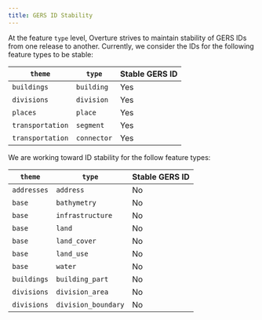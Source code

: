 ```yaml
---
title: GERS ID Stability
---
```


At the feature `type` level, Overture strives to maintain stability of GERS IDs from one release to another. Currently, we consider the IDs for the following feature types to be stable:

| `theme` | `type` | Stable GERS ID |
|-------|------|-----------|
| `buildings` | `building` | Yes |
| `divisions` | `division` | Yes |
| `places` | `place` | Yes |
| `transportation` | `segment` | Yes |
| `transportation` | `connector` | Yes |


We are working toward ID stability for the follow feature types:

| `theme` | `type` | Stable GERS ID |
|-------|------|-----------|
| `addresses` | `address` | No |
| `base` | `bathymetry` | No |
| `base` | `infrastructure` | No |
| `base` | `land` | No |
| `base` | `land_cover` | No |
| `base` | `land_use` | No |
| `base` | `water` | No |
| `buildings` | `building_part` | No |
| `divisions` | `division_area` | No |
| `divisions` | `division_boundary` | No |


